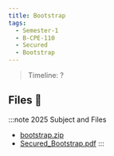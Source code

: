 ```yaml
---
title: Bootstrap
tags:
  - Semester-1
  - B-CPE-110
  - Secured
  - Bootstrap
---
```

> Timeline: ?


## Files 📂

:::note 2025 Subject and Files
- [bootstrap.zip](https://github.com/Studio-17/Epitech-Subjects/raw/main/Semester-1/B-CPE-110/Secured/Bootstrap/bootstrap.zip)
- [Secured_Bootstrap.pdf](https://github.com/Studio-17/Epitech-Subjects/raw/main/Semester-1/B-CPE-110/Secured/Bootstrap/Secured_Bootstrap.pdf)
:::

